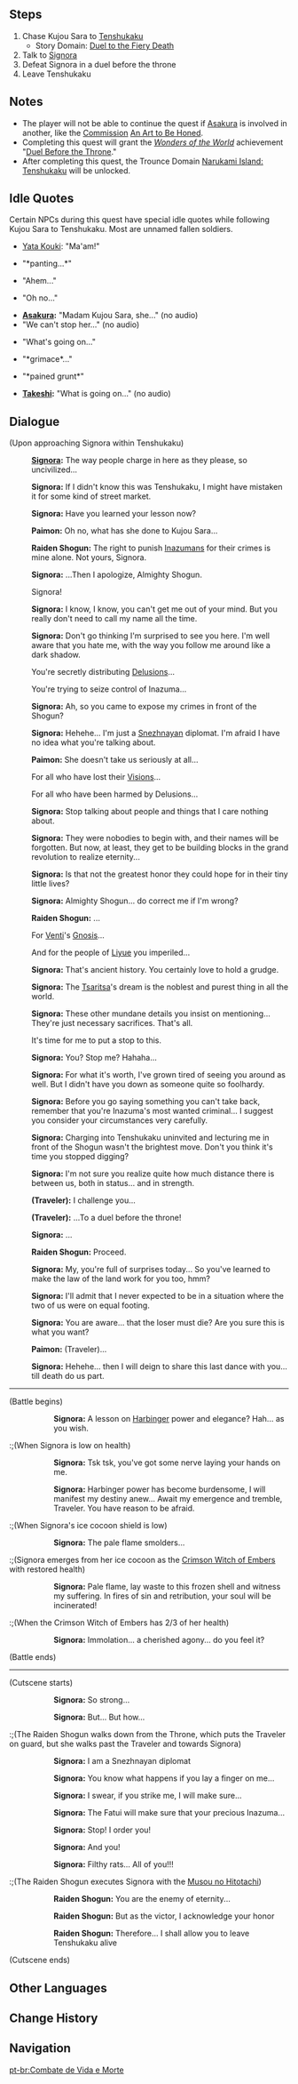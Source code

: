 {{Quest Infobox
|id            = 02019
|image         = Archon Quest C2A3 Duel Before the Throne.png
|type          = Archon
|chapter       = II
|actNum        = III
|act           = Omnipresence Over Mortals
|part          = 7
|description   = [[Kujou Sara]] storms towards the [[Tenshukaku]] in a fury. Realizing that this is your chance to meet the [[Raiden Shogun]] again, but an unexpected yet familiar figure greets you before the throne...
|startLocation = [[Inazuma City]], [[Inazuma]]
|prev          = Blind Loyalty, Reckless Courage
|next          = The Omnipresent God
|exp           = 925
|mora          = 44,000
|primogems     = 30
|other         = {{Card|Hero's Wit|4}}{{Card|Mystic Enhancement Ore|9}}{{Card|Funerary Mask|1|rarity=5}}
|characters    = Signora;Kujou Sara;Paimon;Raiden Shogun;Traveler
|voiced        = yes
}}
{{TeyvatQuest|2|3|part=7}}

==Steps==
# Chase Kujou Sara to [[Tenshukaku]]
#* Story Domain: [[Duel to the Fiery Death]]
# Talk to [[Signora]]
# Defeat Signora in a duel before the throne
# Leave Tenshukaku

==Notes==
*The player will not be able to continue the quest if [[Asakura]] is involved in another, like the [[Commission]] [[An Art to Be Honed]].
*Completing this quest will grant the ''[[Wonders of the World]]'' achievement "[[Duel Before the Throne (Achievement)|Duel Before the Throne]]."
*After completing this quest, the Trounce Domain [[Narukami Island: Tenshukaku]] will be unlocked.

==Idle Quotes==
Certain NPCs during this quest have special idle quotes while following Kujou Sara to Tenshukaku. Most are unnamed fallen soldiers.

* {{A|vo dqaq106 6 yatakoki 01.ogg}} [[Yata Kouki]]: "Ma'am!"<!-- same as in the previous quest, but only this guy -->
* {{A|vo dqaq106 6 soldiere 01.ogg}} "*panting...*"
* {{A|vo dqaq106 6 soldiera 01.ogg}} "Ahem..."
* {{A|vo dqaq106 6 soldierb 01.ogg}} "Oh no..."
* '''[[Asakura]]:''' "Madam Kujou Sara, she..." (no audio)
* "We can't stop her..." (no audio)
* {{A|vo dqaq106 6 soldierd 01.ogg}} "What's going on..."<!-- not the same as in Proof of Guilt! -->
* {{A|vo dqaq106 6 soldierf 01.ogg}} "*grimace*..."
* {{A|vo dqaq106 6 soldierg 01.ogg}} "*pained grunt*"
* '''[[Takeshi]]:''' "What is going on..." (no audio)

==Dialogue==
{{Dialogue start}}
;(Upon approaching Signora within Tenshukaku)
:{{A|vo dqaq106 5 signora 01.ogg}} '''[[Signora]]:''' The way people charge in here as they please, so uncivilized...
:{{A|vo dqaq106 5 signora 02.ogg}} '''Signora:''' If I didn't know this was Tenshukaku, I might have mistaken it for some kind of street market.
:{{A|vo dqaq106 5 signora 03.ogg}} '''Signora:''' Have you learned your lesson now?
:{{A|vo dqaq106 5 paimon 01.ogg}} '''Paimon:''' Oh no, what has she done to Kujou Sara...
:{{A|vo dqaq106 5 raidenshogun 01.ogg}} '''Raiden Shogun:''' The right to punish [[Inazuma]]ns for their crimes is mine alone. Not yours, Signora.
:{{A|vo dqaq106 5 signora 04.ogg}} '''Signora:''' ...Then I apologize, Almighty Shogun.
:{{DIcon}} Signora!
:{{A|vo dqaq106 5 signora 05.ogg}} '''Signora:''' I know, I know, you can't get me out of your mind. But you really don't need to call my name all the time.
:{{A|vo dqaq106 5 signora 06.ogg}} '''Signora:''' Don't go thinking I'm surprised to see you here. I'm well aware that you hate me, with the way you follow me around like a dark shadow.
:{{DIcon}} You're secretly distributing [[Delusions]]...
:{{DIcon}} You're trying to seize control of Inazuma...
:{{A|vo dqaq106 5 signora 07.ogg}} '''Signora:''' Ah, so you came to expose my crimes in front of the Shogun?
:{{A|vo dqaq106 5 signora 08.ogg}} '''Signora:''' Hehehe... I'm just a [[Snezhnaya]]n diplomat. I'm afraid I have no idea what you're talking about.
:{{A|vo dqaq106 5 paimon 02.ogg}} '''Paimon:''' She doesn't take us seriously at all...
:{{DIcon}} For all who have lost their [[Visions]]...
:{{DIcon}} For all who have been harmed by Delusions...
:{{A|vo dqaq106 5 signora 09.ogg}} '''Signora:''' Stop talking about people and things that I care nothing about.
:{{A|vo dqaq106 5 signora 10.ogg}} '''Signora:''' They were nobodies to begin with, and their names will be forgotten. But now, at least, they get to be building blocks in the grand revolution to realize eternity...
:{{A|vo dqaq106 5 signora 11.ogg}} '''Signora:''' Is that not the greatest honor they could hope for in their tiny little lives?
:{{A|vo dqaq106 5 signora 12.ogg}} '''Signora:''' Almighty Shogun... do correct me if I'm wrong?
:{{A|vo dqaq106 5 raidenshogun 02.ogg}} '''Raiden Shogun:''' ...
:{{DIcon}} For [[Venti]]'s [[Gnosis]]...
:{{DIcon}} And for the people of [[Liyue]] you imperiled...
:{{A|vo dqaq106 5 signora 13.ogg}} '''Signora:''' That's ancient history. You certainly love to hold a grudge.
:{{A|vo dqaq106 5 signora 14.ogg}} '''Signora:''' The [[Tsaritsa]]'s dream is the noblest and purest thing in all the world.
:{{A|vo dqaq106 5 signora 15.ogg}} '''Signora:''' These other mundane details you insist on mentioning... They're just necessary sacrifices. That's all.
:{{DIcon}} It's time for me to put a stop to this.
:{{A|vo dqaq106 5 signora 16.ogg}} '''Signora:''' You? Stop me? Hahaha...
:{{A|vo dqaq106 5 signora 17.ogg}} '''Signora:''' For what it's worth, I've grown tired of seeing you around as well. But I didn't have you down as someone quite so foolhardy.
:{{A|vo dqaq106 5 signora 18.ogg}} '''Signora:''' Before you go saying something you can't take back, remember that you're Inazuma's most wanted criminal... I suggest you consider your circumstances very carefully.
:{{A|vo dqaq106 5 signora 19.ogg}} '''Signora:''' Charging into Tenshukaku uninvited and lecturing me in front of the Shogun wasn't the brightest move. Don't you think it's time you stopped digging?
:{{A|vo dqaq106 5 signora 20.ogg}} '''Signora:''' I'm not sure you realize quite how much distance there is between us, both in status... and in strength.
:{{A|vo dqaq106 5 hero 01.ogg}} {{A|vo dqaq106 5 heroine 01.ogg}} '''(Traveler):''' I challenge you...
:{{A|vo dqaq106 5 hero 02.ogg}} {{A|vo dqaq106 5 heroine 02.ogg}} '''(Traveler):''' ...To a duel before the throne!
:{{A|vo dqaq106 5 signora 21.ogg}} '''Signora:''' ...
:{{A|vo dqaq106 5 raidenshogun 03.ogg}} '''Raiden Shogun:''' Proceed.
:{{A|vo dqaq106 5 signora 22.ogg}} '''Signora:''' My, you're full of surprises today... So you've learned to make the law of the land work for you too, hmm?
:{{A|vo dqaq106 5 signora 23.ogg}} '''Signora:''' I'll admit that I never expected to be in a situation where the two of us were on equal footing.
:{{A|vo dqaq106 5 signora 24.ogg}} '''Signora:''' You are aware... that the loser must die? Are you sure this is what you want?
:{{A|vo dqaq106 5 paimon 03.ogg}} '''Paimon:''' (Traveler)...
:{{A|vo dqaq106 5 signora 25.ogg}} '''Signora:''' Hehehe... then I will deign to share this last dance with you... till death do us part.
----
;(Battle begins)
::{{A|vo monster signora ice battle 01.ogg}} '''Signora:''' A lesson on [[Harbinger]] power and elegance? Hah... as you wish.

:;(When Signora is low on health)
::{{A|vo monster signora ice shieldbroken 02.ogg}} '''Signora:''' Tsk tsk, you've got some nerve laying your hands on me.
::{{A|vo monster signora cocoon flowers 01.ogg}} '''Signora:''' Harbinger power has become burdensome, I will manifest my destiny anew... Await my emergence and tremble, Traveler. You have reason to be afraid.

:;(When Signora's ice cocoon shield is low)
::{{A|vo monster signora cocoon stab 01.ogg}} '''Signora:''' The pale flame smolders...

:;(Signora emerges from her ice cocoon as the [[Crimson Witch of Embers]] with restored health)
::{{A|vo monster signora cocoon ice 01.ogg}} '''Signora:''' Pale flame, lay waste to this frozen shell and witness my suffering. In fires of sin and retribution, your soul will be incinerated!

:;(When the Crimson Witch of Embers has 2/3 of her health)
::{{A|vo monster signora fire idle 01.ogg}} '''Signora:''' Immolation... a cherished agony... do you feel it?<!-- is this a battle line or a dialogue line? -->
;(Battle ends)
----
{{Cutscene Description|After a vicious battle, Signora finally lies defeated at your hands. As per the rules of a duel before the throne, the vanquished will be executed by the Raiden Shogun. Though her fate is sealed, Signora remains indignant. However, the Raiden Shogun utterly disregards her threats, executing divine punishment all the same. As for you, the victor, the Shogun grants you leave to depart from Tenshukaku.}}

;(Cutscene starts)
::{{A|vo dqaq107 cs signora 01.ogg}} '''Signora:''' So strong...
::{{A|vo dqaq107 cs signora 02.ogg}} '''Signora:''' But... But how...

:;(The Raiden Shogun walks down from the Throne, which puts the Traveler on guard, but she walks past the Traveler and towards Signora)
::{{A|vo dqaq107 cs signora 03.ogg}} '''Signora:''' I am a Snezhnayan diplomat
::{{A|vo dqaq107 cs signora 04.ogg}} '''Signora:''' You know what happens if you lay a finger on me...
::{{A|vo dqaq107 cs signora 05.ogg}} '''Signora:''' I swear, if you strike me, I will make sure...
::{{A|vo dqaq107 cs signora 06.ogg}} '''Signora:''' The Fatui will make sure that your precious Inazuma...
::{{A|vo dqaq107 cs signora 07.ogg}} '''Signora:''' Stop! I order you!
::{{A|vo dqaq107 cs signora 08.ogg}} '''Signora:''' And you!
::{{A|vo dqaq107 cs signora 09.ogg}} '''Signora:''' Filthy rats... All of you!!!

:;(The Raiden Shogun executes Signora with the [[Musou no Hitotachi]])
::{{A|vo dqaq107 cs raidenshogun 01.ogg}} '''Raiden Shogun:''' You are the enemy of eternity...
::{{A|vo dqaq107 cs raidenshogun 02.ogg}} '''Raiden Shogun:''' But as the victor, I acknowledge your honor
::{{A|vo dqaq107 cs raidenshogun 03.ogg}} '''Raiden Shogun:''' Therefore... I shall allow you to leave Tenshukaku alive
;(Cutscene ends)
{{Dialogue end}}

==Other Languages==
{{Other Languages
|en      = Duel Before the Throne
|zhs     = 御前决斗
|zhs_rm  = Yù Qián Juédòu
|zht     = 御前決鬥
|zht_rm  = Yù Qián Juédòu
|zh_tl   = A Duel Before the Shogun{{Sino|zh|ja}}
|ja      = 御前試合
|ja_rm   = Gozenjiai
|ja_tl   = A Contest in the Shogun's Presence
|ko      = 어전시합
|ko_rm   = Eojeon Sihap
|ko_tl   = Gozen Match
|es      = Duelo ante el trono
|es_tl   = Duel Before the Throne
|fr      = Duel devant le trône
|fr_tl   = Duel Before the Throne
|ru      = Дворцовая дуэль
|ru_tl   = Palace Duel
|th      = การประลองต่อหน้าท่านโชกุน
|th_rm   = 
|th_tl   = Duel Before the Shogun
|vi      = {{tt|Ngự Tiền Quyết Đấu|御前決鬥}}
|vi_tl   = A Duel Before the Shogun{{Sino|vi}}
|de      = Duell vor dem Thron
|de_tl   = Duel Before the Throne
|id      = Duel di Istana
|id_tl   = Duel in the Palace
|pt      = Combate de Vida e Morte
|pt_tl   = 
|ja_note = This is an idiomatic expression (''yojijukugo'') which refers to the "game (contest) held in the presence of a lord (daimyo, shogun)​"
}}

==Change History==
{{Change History|2.1}}

==Navigation==
{{Archon Quest Navbox|Chapter II}}

[[pt-br:Combate de Vida e Morte]]